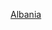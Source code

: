 {{Asbox
| image     = Flag of Albania.svg
| pix       = 25
| subject   = 
| qualifier = 關於[[阿爾巴尼亞]]
| category  = 阿爾巴尼亞小作品
| tempsort  = *
| name      = Template:Albania-stub
}}
<noinclude>
[[Category:阿爾巴尼亞小作品模板| ]]
[[Category:歐洲小作品模板|Albania]]
</noinclude>